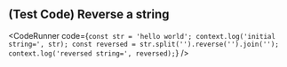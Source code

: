 
## (Test Code) Reverse a string

>
<CodeRunner
  code={`
    const str = 'hello world';
    context.log('initial string=', str);
    const reversed = str.split('').reverse('').join('');
    context.log('reversed string=', reversed);
`}
/>
